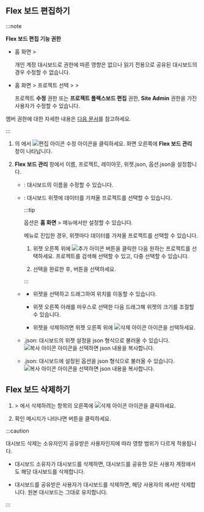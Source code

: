 ## Flex 보드 편집하기

:::note

**Flex 보드 편집 기능 권한**

* 홈 화면 &gt; <Cmdname sid="side_integratedFlexboard" className="uitext" />

  개인 계정 대시보드로 권한에 따른 영향은 없으나 읽기 전용으로 공유된 대시보드의 경우 수정할 수 없습니다. 

* 홈 화면 &gt; 프로젝트 선택 &gt; <Cmdname sid="side_dashboard" className="uitext" /> &gt; <Cmdname sid="side_flexboard" className="uitext" />

  프로젝트 **수정** 권한 또는 **프로젝트 플렉스보드 편집** 권한, **Site Admin** 권한을 가진 사용자가 수정할 수 있습니다.

멤버 권한에 대한 자세한 내용은 [다음 문서](../project/project-structure#member-auth)를 참고하세요.

:::

1. <Cmdname sid="side_flexboard" className="uitext" />의 <Cmdname sid="dashboard_list" className="uitext" />에서 ![편집 아이콘](/img/ico-edit.svg) 수정 아이콘을 클릭하세요. 화면 오른쪽에 **Flex 보드 관리** 창이 나타납니다.

1. **Flex 보드 관리** 창에서 이름, 프로젝트, 레이아웃, 위젯.json, 옵션.json을 설정합니다.

    * <Cmdname sid="rename" className="uitext" />: 대시보드의 이름을 수정할 수 있습니다.

    * <Cmdname sid="project" className="uitext" />: 대시보드 위젯에 데이터를 가져올 프로젝트를 선택할 수 있습니다.

      :::tip

      <Cmdname sid="project" className="uitext" /> 옵션은 **홈 화면** &gt; <Cmdname sid="side_integratedFlexboard" className="uitext" /> 메뉴에서만 설정할 수 있습니다.

      <Cmdname sid="side_integratedFlexboard" className="uitext" /> 메뉴로 진입한 경우, 위젯마다 데이터를 가져올 프로젝트를 선택할 수 있습니다. 
      
      1. 위젯 오른쪽 위에 ![추가 아이콘](/img/ico-add.svg) 버튼을 클릭한 다음 원하는 프로젝트를 선택하세요. 프로젝트를 검색해 선택할 수 있고, 다중 선택할 수 있습니다. 
      
      1. 선택을 완료한 후, <Cmdname sid="apply" className="uitext" /> 버튼을 선택하세요.
      
      :::

    * <Cmdname sid="layout" className="uitext" />

      * 위젯을 선택하고 드래그하여 위치를 이동할 수 있습니다.

      * 위젯 오른쪽 아래를 마우스로 선택한 다음 드래그해 위젯의 크기를 조절할 수 있습니다.

      * 위젯을 삭제하려면 위젯 오른쪽 위에 ![삭제 아이콘](/img/ico-trash.svg) 아이콘을 선택하세요.

    * <Cmdname sid="widget" className="uitext" /><UI>.json</UI>: 대시보드의 위젯 설정을 json 형식으로 불러올 수 있습니다. ![복사 아이콘](/img/ico-copy.svg) 아이콘을 선택하면 json 내용을 복사합니다.

    * <Cmdname sid="option" className="uitext" /><UI>.json</UI>: 대시보드에 설정된 옵션을 json 형식으로 불러올 수 있습니다. ![복사 아이콘](/img/ico-copy.svg) 아이콘을 선택하면 json 내용을 복사합니다.

## Flex 보드 삭제하기

1. <Cmdname sid="side_flexboard" className="uitext" /> &gt; <Cmdname sid="dashboard_list" className="uitext" />에서 삭제하려는 항목의 오른쪽에 ![삭제 아이콘](/img/ico-trash.svg) 아이콘을 클릭하세요. 

1. 확인 메시지가 나타나면 <Cmdname sid="delete" className="uitext" /> 버튼을 클릭하세요.

:::caution

대시보드 삭제는 소유자인지 공유받은 사용자인지에 따라 영향 범위가 다르게 적용됩니다.

* 대시보드 소유자가 대시보드를 삭제하면, 대시보드를 공유한 모든 사용자 계정에서도 해당 대시보드를 삭제합니다.  

* 대시보드를 공유받은 사용자가 대시보드를 삭제하면, 해당 사용자의 <Cmdname sid="dashboard_list" className="uitext" />에서만 삭제합니다. 원본 대시보드는 그대로 유지합니다.

:::